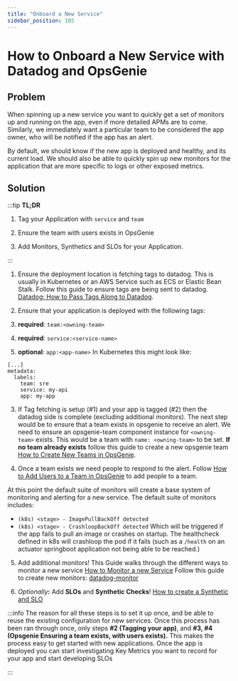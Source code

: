 ```yaml
---
title: "Onboard a New Service"
sidebar_position: 105
---
```


# How to Onboard a New Service with Datadog and OpsGenie

## Problem
When spinning up a new service you want to quickly get a set of monitors up and running on the app, even if more detailed APMs are to come. Similarly, we immediately want a particular team to be considered the app owner, who will be notified if the app has an alert.

By default, we should know if the new app is deployed and healthy, and its current load. We should also be able to quickly spin up new monitors for the application that are more specific to logs or other exposed metrics.

## Solution

:::tip
**TL;DR**

1. Tag your Application with `service` and `team`

2. Ensure the team with users exists in OpsGenie

3. Add Monitors, Synthetics and SLOs for your Application.

:::

1. Ensure the deployment location is fetching tags to datadog. This is usually in Kubernetes or an AWS Service such as ECS or Elastic Bean Stalk. Follow this guide to ensure tags are being sent to datadog. [Datadog: How to Pass Tags Along to Datadog](/reference-architecture/how-to-guides/integrations/datadog/how-to-pass-tags-along-to-datadog/).

2. Ensure that your application is deployed with the following tags:

1. **required**: `team:<owning-team>`

2. **required**: `service:<service-name>`

3. **optional**:  `app:<app-name>`
In Kubernetes this might look like:

```
[...]
metadata:
  labels:
    team: sre
    service: my-api
    app: my-app
```

3. If Tag fetching is setup (#1) and your app is tagged (#2) then the datadog side is complete (excluding additional monitors). The next step would be to ensure that a team exists in opsgenie to receive an alert. We need to ensure an opsgenie-team component instance for `<owning-team>` exists. This would be a team with `name: <owning-team>` to be set.
**If no team already exists** follow this guide to create a new opsgenie team [How to Create New Teams in OpsGenie](/reference-architecture/how-to-guides/integrations/opsgenie/how-to-create-new-teams-in-opsgenie).

4. Once a team exists we need people to respond to the alert. Follow [How to Add Users to a Team in OpsGenie](/reference-architecture/how-to-guides/integrations/opsgenie/how-to-add-users-to-a-team-in-opsgenie)  to add people to a team.

At this point the default suite of monitors will create a base system of monitoring and alerting for a new service. The default suite of monitors includes:
 - `(k8s) <stage> - ImagePullBackOff detected`
 - `(k8s) <stage> - CrashloopBackOff detected`
Which will be triggered if the app fails to pull an image or crashes on startup. The healthcheck defined in k8s will crashloop the pod if it fails (such as a `/health` on an actuator springboot application not being able to be reached.)

5. Add additional monitors!
This Guide walks through the different ways to monitor a new service [How to Monitor a new Service](/reference-architecture/how-to-guides/integrations/datadog/how-to-monitor-a-new-service)
Follow this guide to create new monitors: [datadog-monitor](/components/library/aws/datadog-monitor/)

6. _Optionally_**:** Add **SLOs** and **Synthetic Checks**! [How to create a Synthetic and SLO](/reference-architecture/how-to-guides/integrations/datadog/how-to-create-a-synthetic-and-slo)

:::info
The reason for all these steps is to set it up once, and be able to reuse the existing configuration for new services. Once this process has been ran through once, only steps **#2 (Tagging your app)**, and **#3, #4 (Opsgenie Ensuring a team exists, with users exists).** This makes the process easy to get started with new applications. Once the app is deployed you can start investigating Key Metrics you want to record for your app and start developing SLOs

:::


